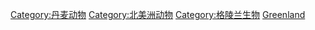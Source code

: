 [[Category:丹麦动物|Category:丹麦动物]]
[[Category:北美洲动物|Category:北美洲动物]]
[[Category:格陵兰生物|Category:格陵兰生物]]
[[Category:各国动物|Greenland]]